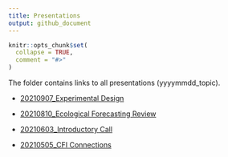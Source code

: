 ```yaml
---
title: Presentations
output: github_document
---
```


<!-- README.md is generated from README.Rmd. Please edit that file -->

```r
knitr::opts_chunk$set(
  collapse = TRUE,
  comment = "#>"
)
```

The folder contains links to all presentations (yyyymmdd_topic). 

- [20210907_Experimental Design](https://docs.google.com/presentation/d/12xTJWyyk6FdXYqhiu7xNpi2EIX_ODdwC0nv_syksDW0/edit?usp=sharing)

- [20210810_Ecological Forecasting Review](https://docs.google.com/presentation/d/1AQfWc4frusvJlX_ywgw2U2nLDFUwkkE42OJi_ocfxLQ/edit?usp=sharing)

- [20210603_Introductory Call](https://docs.google.com/presentation/d/1FvaFvlI3Fst6dvQuSHjnIxXoeJbjc9cxUxTMwsMJXro/edit?usp=sharing)

- [20210505_CFI Connections](https://docs.google.com/presentation/d/1bdE0By0TRivmzpVwJxvLglU8pQCT3BPKdVg3Uciab8w/edit?usp=sharing)


